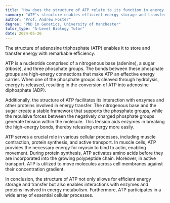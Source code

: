 ```yaml
---
title: "How does the structure of ATP relate to its function in energy transfer?"
summary: "ATP's structure enables efficient energy storage and transfer, making it a crucial molecule for cellular processes and metabolic functions."
author: "Prof. Andrew Foster"
degree: "PhD in Genetics, University of Manchester"
tutor_type: "A-Level Biology Tutor"
date: 2024-05-26
---
```


The structure of adenosine triphosphate (ATP) enables it to store and transfer energy with remarkable efficiency.

ATP is a nucleotide comprised of a nitrogenous base (adenine), a sugar (ribose), and three phosphate groups. The bonds between these phosphate groups are high-energy connections that make ATP an effective energy carrier. When one of the phosphate groups is cleaved through hydrolysis, energy is released, resulting in the conversion of ATP into adenosine diphosphate (ADP).

Additionally, the structure of ATP facilitates its interaction with enzymes and other proteins involved in energy transfer. The nitrogenous base and the sugar create a stable framework that supports the phosphate groups, while the repulsive forces between the negatively charged phosphate groups generate tension within the molecule. This tension aids enzymes in breaking the high-energy bonds, thereby releasing energy more easily.

ATP serves a crucial role in various cellular processes, including muscle contraction, protein synthesis, and active transport. In muscle cells, ATP provides the necessary energy for myosin to bind to actin, enabling movement. During protein synthesis, ATP activates amino acids before they are incorporated into the growing polypeptide chain. Moreover, in active transport, ATP is utilized to move molecules across cell membranes against their concentration gradient.

In conclusion, the structure of ATP not only allows for efficient energy storage and transfer but also enables interactions with enzymes and proteins involved in energy metabolism. Furthermore, ATP participates in a wide array of essential cellular processes.
    